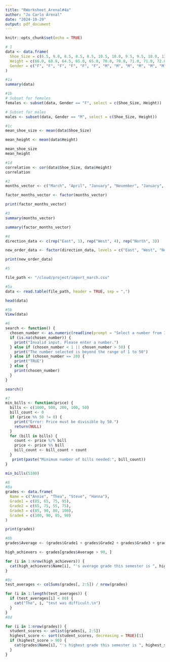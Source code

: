 ```yaml
---
title: "RWorksheet_Arenal#4a"
author: "Jo Carlo Arenal"
date: "2024-10-29"
output: pdf_document
---
```


```r
knitr::opts_chunk$set(echo = TRUE)
```

```r
# 1
data <- data.frame(
  Shoe_Size = c(6.5, 9.0, 8.5, 8.5, 8.5, 10.5, 10.0, 9.5, 9.5, 10.0, 13.0, 13.0, 10.5, 10.5, 8.5, 12.0, 10.5, 13.0, 11.5, 8.5, 5.0, 6.5, 7.5, 8.0, 10.5, 11.0, 9.0, 12.0, 13.0),
  Height = c(66.0, 68.0, 64.5, 65.0, 65.0, 70.0, 70.0, 71.0, 71.0, 72.0, 74.0, 72.0, 65.5, 67.0, 64.0, 74.5, 71.0, 77.0, 72.0, 59.0, 62.0, 72.0, 64.0, 73.0, 67.0, 69.0, 70.0, 69.0, 70.0),
  Gender = c("F", "F", "F", "F", "F", "F", "M", "M", "M", "M", "M", "M", "F", "M", "F", "M", "M", "M", "M", "F", "M", "M", "M", "F", "M", "M", "M", "M", "M")
)

#1a
summary(data)

#1b
# Subset for females
females <- subset(data, Gender == "F", select = c(Shoe_Size, Height))

# Subset for males
males <- subset(data, Gender == "M", select = c(Shoe_Size, Height))

#1c
mean_shoe_size <- mean(data$Shoe_Size)

mean_height <- mean(data$Height)

mean_shoe_size
mean_height

#1d
correlation <- cor(data$Shoe_Size, data$Height)
correlation

```
```r
#2
months_vector <- c("March", "April", "January", "November", "January", "September", "October", "September", "November", "August", "January", "November", "November", "February", "May", "August", "July", "December", "August", "August", "September", "November", "February", "April")

factor_months_vector <- factor(months_vector)

print(factor_months_vector)

#3
summary(months_vector)

summary(factor_months_vector)

```
```r
#4
direction_data <- c(rep("East", 1), rep("West", 4), rep("North", 3))

new_order_data <- factor(direction_data, levels = c("East", "West", "North"))

print(new_order_data)

```
```r
#5

file_path <- "/cloud/project/import_march.csv"

#5a
data <- read.table(file_path, header = TRUE, sep = ",")

head(data)

#5b
View(data)

```
```r
#6
search <- function() {
  chosen_number <- as.numeric(readline(prompt = "Select a number from 1 to 50: "))
  if (is.na(chosen_number)) {
    print("Invalid input. Please enter a number.")
  } else if (chosen_number < 1 || chosen_number > 50) {
    print("The number selected is beyond the range of 1 to 50")
  } else if (chosen_number == 20) {
    print("TRUE")
  } else {
    print(chosen_number)
  }
}

search()

```

```r
#7
min_bills <- function(price) {
  bills <- c(1000, 500, 200, 100, 50)
  bill_count <- 0
  if (price %% 50 != 0) {
    print("Error: Price must be divisible by 50.")
    return(NULL)
  }
  for (bill in bills) {
    count <- price %/% bill
    price <- price %% bill
    bill_count <- bill_count + count
  }
   print(paste("Minimum number of bills needed:", bill_count))
}

min_bills(5100)

```
```r
#8
#8a
grades <- data.frame(
  Name = c("Annie", "Thea", "Steve", "Hanna"),
  Grade1 = c(85, 65, 75, 95),
  Grade2 = c(65, 75, 55, 75),
  Grade3 = c(85, 90, 80, 100),
  Grade4 = c(100, 90, 85, 90)
)

print(grades)

#8b
grades$Average <- (grades$Grade1 + grades$Grade2 + grades$Grade3 + grades$Grade4) / 4

high_achievers <- grades[grades$Average > 90, ]

for (i in 1:nrow(high_achievers)) {
  cat(high_achievers$Name[i], "'s average grade this semester is ", high_achievers$Average[i], ".\n", sep = "")
}

#8c
test_averages <- colSums(grades[, 2:5]) / nrow(grades)

for (i in 1:length(test_averages)) {
  if (test_averages[i] < 80) {
    cat("The", i, "test was difficult.\n")
  }
}
#8d

for (i in 1:nrow(grades)) {
  student_scores <- unlist(grades[i, 2:5])
  highest_score <- sort(student_scores, decreasing = TRUE)[1]
  if (highest_score > 90) {
    cat(grades$Name[i], "'s highest grade this semester is ", highest_score, ".\n", sep = "")
  }
}

```

